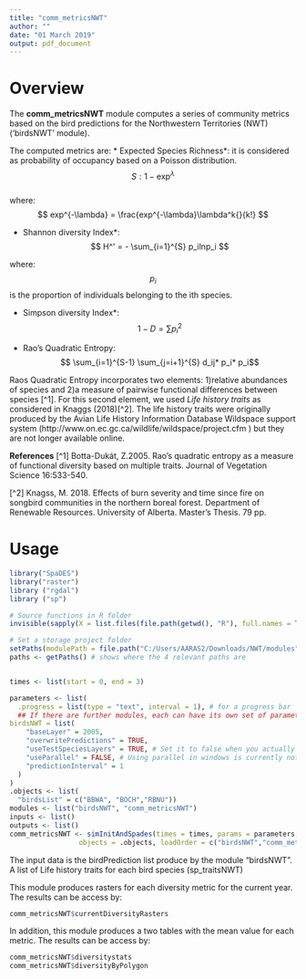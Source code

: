 ---
title: "comm_metricsNWT"
author: ""
date: "01 March 2019"
output: pdf_document
---

# Overview

The **comm_metricsNWT** module computes a series of community metrics based on the bird predictions for the Northwestern Territories (NWT) ('birdsNWT' module).

The computed metrics are:
 * Expected Species Richness*: it is considered as probability of occupancy based on a Poisson distribution. 
 $$ S: 1 - \exp^{\lambda}$$  
 where:  $$ exp^{-\lambda} = \frac{exp^{-\lambda}\lambda^k{}{k!} $$
 
 * Shannon diversity Index*: 
 $$ H^' = - \sum_{i=1}^{S} p_ilnp_i $$

where:$$p_i$$ is the proportion of individuals belonging to the ith species.

 * Simpson diversity Index*: 
 $$ 1-D = \sum p_i^2 $$

 * Rao's Quadratic Entropy: $$ \sum_{i=1}^{S-1} \sum_{j=i+1}^{S} d_ij* p_i* p_i$$

 Raos Quadratic Entropy incorporates two elements: 1)relative abundances of species and 2)a measure of pairwise functional differences between species [^1]. For this second element, we used *Life history traits* as considered in Knaggs (2018)[^2]. 
 The life history traits were originally produced by the Avian Life History Information Database Wildspace support system (http://www.on.ec.gc.ca/wildlife/wildspace/project.cfm ) but they are not longer available online. 


**References**
[^1] Botta-Dukát, Z.2005. Rao's quadratic entropy as a measure of functional diversity based on multiple traits. Journal of Vegetation Science 16:533-540. 

[^2] Knagss, M. 2018. Effects of burn severity and time since fire on songbird communities in the northern boreal forest. Department of Renewable Resources. University of Alberta. Master's Thesis. 79 pp.

# Usage

```{r module_usage}
library("SpaDES")
library("raster")
library ("rgdal")
library ("sp") 

# Source functions in R folder
invisible(sapply(X = list.files(file.path(getwd(), "R"), full.names = TRUE), FUN = source))

# Set a storage project folder
setPaths(modulePath = file.path("C:/Users/AARAS2/Downloads/NWT/modules"))
paths <- getPaths() # shows where the 4 relevant paths are


times <- list(start = 0, end = 3)

parameters <- list(
  .progress = list(type = "text", interval = 1), # for a progress bar
  ## If there are further modules, each can have its own set of parameters:
birdsNWT = list(
    "baseLayer" = 2005,
    "overwritePredictions" = TRUE,
    "useTestSpeciesLayers" = TRUE, # Set it to false when you actually have results from LandR_Biomass simulations to run it with
    "useParallel" = FALSE, # Using parallel in windows is currently not working.
    "predictionInterval" = 1
  )
)
.objects <- list(
  "birdsList" = c("BBWA", "BOCH","RBNU"))
modules <- list("birdsNWT", "comm_metricsNWT")
inputs <- list()
outputs <- list()
comm_metricsNWT <- simInitAndSpades(times = times, params = parameters, modules = modules,
                 objects = .objects, loadOrder = c("birdsNWT","comm_metricsNWT"), debug = 2)

```

The input data is the birdPrediction list produce by the module "birdsNWT".
A list of Life history traits for each bird species (sp_traitsNWT)

This module produces rasters for each diversity metric for the current year. The results can be access by:
```{r results}
comm_metricsNWT$currentDiversityRasters
```

In addition, this module produces a two tables with the mean value for each metric. The results can be access by:
```{r stats}
comm_metricsNWT$diversitystats
comm_metricsNWT$diversityByPolygon
```